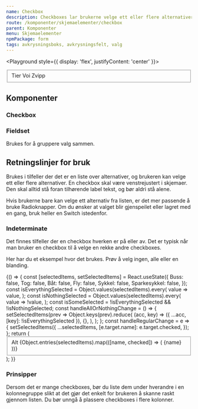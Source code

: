 ```yaml
---
name: Checkbox
description: Checkboxes lar brukerne velge ett eller flere alternativer fra en liste over valg.
route: /komponenter/skjemaelementer/checkbox
parent: Komponenter
menu: Skjemaelementer
npmPackage: form
tags: avkrysningsboks, avkrysningsfelt, valg
---
```



<PageHeader />

<Playground style={{ display: 'flex', justifyContent: 'center' }}>
  <Fieldset label="Hvilke sparkesykler vil du se i kartet?">
    <Checkbox>Tier</Checkbox>
    <Checkbox>Voi</Checkbox>
    <Checkbox>Zvipp</Checkbox>
  </Fieldset>
</Playground>

## Komponenter

### Checkbox

<ImportStatement imports="Checkbox" />
<Props of={Checkbox} />

### Fieldset

<ImportStatement imports="Fieldset" />
<Props of={Fieldset} />

Brukes for å gruppere valg sammen.

## Retningslinjer for bruk

Brukes i tilfeller der det er en liste over alternativer, og brukeren kan velge ett eller flere
alternativer. En checkbox skal være venstrejustert i skjemaer. Den skal alltid stå foran
tilhørende label tekst, og bør aldri stå alene.

Hvis brukerne bare kan velge ett alternativ fra listen, er det mer passende å bruke Radioknapper.
Om du ønsker at valget blir gjenspeilet eller lagret med en gang, bruk heller en Switch istedenfor.

### Indeterminate

Det finnes tilfeller der en checkbox hverken er på eller av. Det er typisk når man bruker en checkbox til å velge en rekke andre checkboxes.

Her har du et eksempel hvor det brukes. Prøv å velg ingen, alle eller en blanding.

<Playground>
  {() => {
    const [selectedItems, setSelectedItems] = React.useState({
      Buss: false,
      Tog: false,
      Båt: false,
      Fly: false,
      Sykkel: false,
      Sparkesykkel: false,
    });
    const isEverythingSelected = Object.values(selectedItems).every(
      value => value,
    );
    const isNothingSelected = Object.values(selectedItems).every(
      value => !value,
    );
    const isSomeSelected = !isEverythingSelected && !isNothingSelected;
    const handleAllOrNothingChange = () => {
      setSelectedItems(prev =>
        Object.keys(prev).reduce(
          (acc, key) => ({ ...acc, [key]: !isEverythingSelected }),
          {},
        ),
      );
    };
    const handleRegularChange = e => {
      setSelectedItems({
        ...selectedItems,
        [e.target.name]: e.target.checked,
      });
    };
    return (
      <Fieldset label="Jeg vil gjerne reise med">
        <Checkbox
          name="all"
          checked={isSomeSelected ? 'indeterminate' : isEverythingSelected}
          onChange={handleAllOrNothingChange}
        >
          Alt
        </Checkbox>
        {Object.entries(selectedItems).map(([name, checked]) => (
          <Checkbox
            key={name}
            checked={checked}
            name={name}
            onChange={handleRegularChange}
          >
            {name}
          </Checkbox>
        ))}
      </Fieldset>
    );
  }}
</Playground>

### Prinsipper

<BestPractices>
  <Example type="do" src={doPic}>
    Dersom det er mange checkboxes, bør du liste dem under hverandre i en
    kolonnegruppe slikt at det gjør det enkelt for brukeren å skanne raskt
    gjennom listen.
  </Example>
  <Example type="dont" src={dontPic}>
    Du bør unngå å plassere checkboxes i flere kolonner.
  </Example>
</BestPractices>
